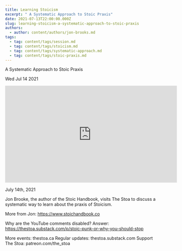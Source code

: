 ```yaml
---
title: Learning Stoicism
excerpt: " A Systematic Approach to Stoic Praxis"
date: 2021-07-13T22:00:00.000Z
slug: learning-stoicism-a-systematic-approach-to-stoic-praxis
authors:
  - author: content/authors/jon-brooks.md
tags:
  - tag: content/tags/session.md
  - tag: content/tags/stoicism.md
  - tag: content/tags/systematic-approach.md
  - tag: content/tags/stoic-praxis.md
---
```




 A Systematic Approach to Stoic Praxis

Wed Jul 14 2021

<iframe width="560" height="315" src="https://www.youtube.com/embed/4PTCMptc-y0" title="Learning Stoicism: A Systematic Approach to Stoic Praxis w/ Jon Brooks" frameborder="0" allow="accelerometer; autoplay; clipboard-write; encrypted-media; gyroscope; picture-in-picture" allowfullscreen ></iframe>

July 14th, 2021

Jon Brooke, the author of the Stoic Handbook, visits The Stoa to discuss a systematic way to learn about the praxis of Stoicism.

More from Jon: https://www.stoichandbook.co

Why are the YouTube comments disabled? Answer: https://thestoa.substack.com/p/stoic-punk-or-why-you-should-stop

More events: thestoa.ca 
Regular updates: thestoa.substack.com 
Support The Stoa: patreon.com/the_stoa


